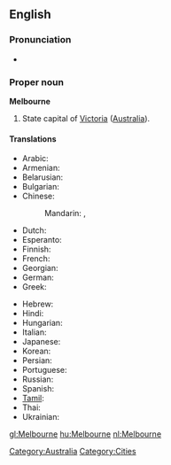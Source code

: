 ==English==

===Pronunciation===
* {{IPA|/mɛlbən̩/}}

===Proper noun===
{{wikipedia}}
'''Melbourne'''

# State capital of [[Victoria]] ([[Australia]]).

====Translations====
{{trans-top|city in Australia}}
* Arabic: {{t|ar|ملبورن|m|tr=melbórn, mélborn}}
* Armenian: {{t|hy|Մելբուռն|tr=Melbuṙn}}
* Belarusian: {{t|be|Мельбурн|m|tr=Mél’burn|xs=Belarusian}}
* Bulgarian: {{t|bg|Мелбърн|m|tr=Mélbǎrn}}
* Chinese:
*: Mandarin: {{t|cmn|墨爾本|sc=Hani}},  {{t|cmn|墨尔本|tr=Mò'ěrběn|sc=Hani}}
* Dutch: {{t+|nl|Melbourne}}
* Esperanto: {{t|eo|Melburno}}
* Finnish: {{t-|fi|Melbourne}}
* French: {{t-|fr|Melbourne}}
* Georgian: {{t|ka|მელბურნი|sc=Geor|xs=Georgian}}
* German: {{t-|de|Melbourne|n}}
* Greek: {{t-|el|Μελβούρνη|f|tr=Melvoúrni}}
{{trans-mid}}
* Hebrew: {{t|he|מלבורן}}
* Hindi: {{t|hi|मेलबॉर्न|xs=Hindi}}
* Hungarian: {{t+|hu|Melbourne}}
* Italian: {{t-|it|Melbourne|m}}
* Japanese: {{t|ja|メルボルン|tr=Meruborun}}
* Korean: {{t|ko|멜버른|tr=Melbeoreun}}
* Persian: {{t|fa|ملبورن|xs=Persian}}
* Portuguese: {{t-|pt|Melbourne|m}}
* Russian: {{t|ru|Мельбурн|m|tr=Mél’burn}}
* Spanish: {{t-|es|Melbourne|m}}
* [[Tamil]]: {{t|ta|மெல்பேர்ண்|xs=Tamil}}
* Thai: {{t|th|เมลเบิร์น}}
* Ukrainian: {{t|uk|Мельбурн|m|tr=Mél’burn|xs=Ukrainian}}
{{trans-bottom}}

[[Category:Australia]]
[[Category:Cities]]

[[gl:Melbourne]]
[[hu:Melbourne]]
[[nl:Melbourne]]